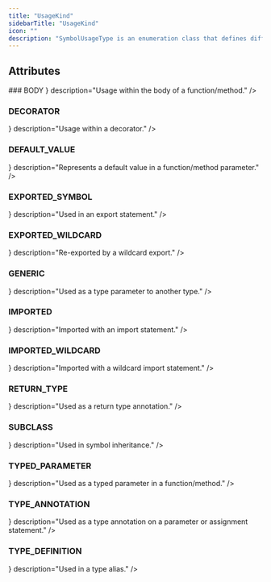 ```yaml
---
title: "UsageKind"
sidebarTitle: "UsageKind"
icon: ""
description: "SymbolUsageType is an enumeration class that defines different types of symbol usage within Python code."
---
```


<GithubLinkNote link="https://github.com/codegen-sh/graph-sitter/blob/eagarwal/update-docs/src/graph_sitter/core/dataclasses/usage.py#L61-L92" />


## Attributes
<HorizontalDivider />
### <span className="text-primary">BODY</span>
<HorizontalDivider light={true} />
<Attribute type={ <span></span> } description="Usage within the body of a function/method." />

### <span className="text-primary">DECORATOR</span>
<HorizontalDivider light={true} />
<Attribute type={ <span></span> } description="Usage within a decorator." />

### <span className="text-primary">DEFAULT_VALUE</span>
<HorizontalDivider light={true} />
<Attribute type={ <span></span> } description="Represents a default value in a function/method parameter." />

### <span className="text-primary">EXPORTED_SYMBOL</span>
<HorizontalDivider light={true} />
<Attribute type={ <span></span> } description="Used in an export statement." />

### <span className="text-primary">EXPORTED_WILDCARD</span>
<HorizontalDivider light={true} />
<Attribute type={ <span></span> } description="Re-exported by a wildcard export." />

### <span className="text-primary">GENERIC</span>
<HorizontalDivider light={true} />
<Attribute type={ <span></span> } description="Used as a type parameter to another type." />

### <span className="text-primary">IMPORTED</span>
<HorizontalDivider light={true} />
<Attribute type={ <span></span> } description="Imported with an import statement." />

### <span className="text-primary">IMPORTED_WILDCARD</span>
<HorizontalDivider light={true} />
<Attribute type={ <span></span> } description="Imported with a wildcard import statement." />

### <span className="text-primary">RETURN_TYPE</span>
<HorizontalDivider light={true} />
<Attribute type={ <span></span> } description="Used as a return type annotation." />

### <span className="text-primary">SUBCLASS</span>
<HorizontalDivider light={true} />
<Attribute type={ <span></span> } description="Used in symbol inheritance." />

### <span className="text-primary">TYPED_PARAMETER</span>
<HorizontalDivider light={true} />
<Attribute type={ <span></span> } description="Used as a typed parameter in a function/method." />

### <span className="text-primary">TYPE_ANNOTATION</span>
<HorizontalDivider light={true} />
<Attribute type={ <span></span> } description="Used as a type annotation on a parameter or assignment statement." />

### <span className="text-primary">TYPE_DEFINITION</span>
<HorizontalDivider light={true} />
<Attribute type={ <span></span> } description="Used in a type alias." />




